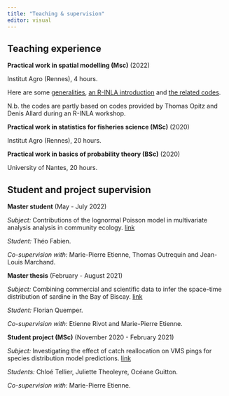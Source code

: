```yaml
---
title: "Teaching & supervision"
editor: visual
---
```


## Teaching experience

**Practical work in spatial modelling (Msc)** \hfill (2022)

Institut Agro (Rennes), 4 hours.

Here are some <a href=ressource/pdf/cours_td_sdm_2022.pdf>generalities</a>, <a href=ressource/pdf/td_halieut_inla_2022.pdf>an R-INLA introduction</a> and <a href=ressource/codes/td_halieut_inla.zip>the related codes</a>.

N.b. the codes are partly based on codes provided by Thomas Opitz and Denis Allard during an R-INLA workshop.

**Practical work in statistics for fisheries science (MSc)** \hfill (2020)

Institut Agro (Rennes), 20 hours.

**Practical work in basics of probability theory (BSc)** \hfill (2020)

University of Nantes, 20 hours.

## Student and project supervision

**Master student** \hfill (May - July 2022)

*Subject:* Contributions of the lognormal Poisson model in multivariate analysis analysis in community ecology. <a href=ressource/pdf/stage_M1_2022_fabien.pdf>link</a>

*Student:* Théo Fabien.

*Co-supervision with:* Marie-Pierre Etienne, Thomas Outrequin and Jean-Louis Marchand.

**Master thesis** \hfill (February - August 2021)

*Subject:* Combining commercial and scientific data to infer the space-time distribution of sardine in the Bay of Biscay. <a href=https://archimer.ifremer.fr/doc/00756/86774/>link</a>

*Student:* Florian Quemper.

*Co-supervision with:* Etienne Rivot and Marie-Pierre Etienne.

**Student project (MSc)** \hfill (November 2020 - February 2021)

*Subject:* Investigating the effect of catch reallocation on VMS pings for species distribution model predictions. <a href=ressource/pdf/projet_stat_2022_gtt.pdf>link</a>

*Students:* Chloé Tellier, Juliette Theoleyre, Océane Guitton.

*Co-supervision with:* Marie-Pierre Etienne.

